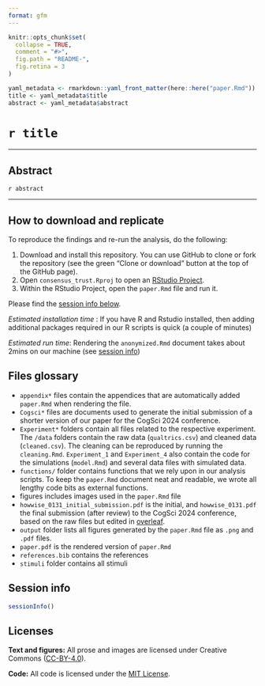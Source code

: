 ```yaml
---
format: gfm
---
```


<!-- README.md is generated from README.qmd. Please edit that file -->

```r
knitr::opts_chunk$set(
  collapse = TRUE,
  comment = "#>",
  fig.path = "README-",
  fig.retina = 3
)

yaml_metadata <- rmarkdown::yaml_front_matter(here::here("paper.Rmd"))
title <- yaml_metadata$title
abstract <- yaml_metadata$abstract
```

# `r title`

---

## Abstract

`r abstract`

---

## How to download and replicate

To reproduce the findings and re-run the analysis, do the following:

1. Download and install this repository. You can use GitHub to clone or fork the repository (see the green "Clone or download" button at the top of the GitHub page).
2. Open `consensus_trust.Rproj` to open an [RStudio Project](https://r4ds.had.co.nz/workflow-projects.html).
3. Within the RStudio Project, open the `paper.Rmd` file and run it. 

Please find the [session info below](#session-info).

*Estimated installation time* : If you have R and Rstudio installed, then adding additional packages required in our R scripts is quick (a couple of minutes)

*Estimated run time*: Rendering the `anonymized.Rmd` document takes about 2mins on our machine (see [session info](#session-info))


## Files glossary {#glossary}

- `appendix*` files contain the appendices that are automatically added `paper.Rmd` when rendering the file.
- `Cogsci*` files are documents used to generate the initial submission of a shorter version of our paper for the CogSci 2024 conference.
- `Experiment*` folders contain all files related to the respective experiment. The `/data` folders contain the raw data (`qualtrics.csv`) and cleaned data (`cleaned.csv`). The cleaning can be reproduced by running the `cleaning.Rmd`. `Experiment_1` and `Experiment_4` also contain the code for the simulations (`model.Rmd`) and several data files with simulated data. 
- `functions/` folder contains functions that we rely upon in our analysis scripts. To keep the `paper.Rmd` document neat and readable, we wrote all lengthy code bits as external functions.
- figures includes images used in the `paper.Rmd` file
- `howwise_0131_initial_submission.pdf` is the initial, and `howwise_0131.pdf` the final submission (after review) to the CogSci 2024 conference, based on the raw files but edited in [overleaf](https://www.overleaf.com/). 
- `output` folder lists all figures generated by the `paper.Rmd` file as `.png` and `.pdf` files.
- `paper.pdf` is the rendered version of `paper.Rmd`
- `references.bib` contains the references
- `stimuli` folder contains all stimuli

## Session info {#session-info}

```r
sessionInfo()
```

## Licenses

**Text and figures:** All prose and images are licensed under Creative Commons ([CC-BY-4.0](http://creativecommons.org/licenses/by/4.0/)).

**Code:** All code is licensed under the [MIT License](LICENSE.md).
